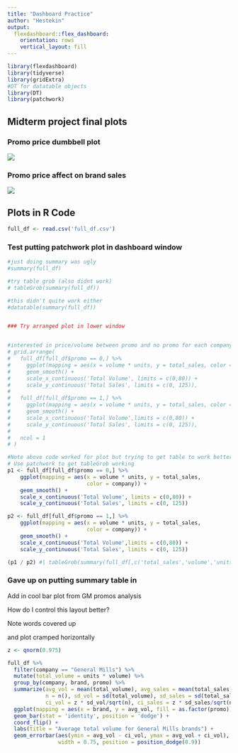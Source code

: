 ```yaml
---
title: "Dashboard Practice"
author: "Hestekin"
output: 
  flexdashboard::flex_dashboard:
    orientation: rows
    vertical_layout: fill
---
```


```r
library(flexdashboard)
library(tidyverse)
library(gridExtra)
#DT for datatable objects
library(DT)
library(patchwork)
```

Midterm project final plots {data-width=650}
-----------------------------------------------------------------------

### Promo price dumbbell plot

![](promo_price_compare_dumbbell_plot.png)

### Promo price affect on brand sales

![](figure1.png)


Plots in R Code 
-----------------------------------------------------------------------
```r
full_df <- read.csv('full_df.csv')
```



### Test putting patchwork plot in dashboard window

```r
#just doing summary was ugly
#summary(full_df)

#try table grob (also didnt work)
# tableGrob(summary(full_df))

#this didn't quite work either
#datatable(summary(full_df))


### Try arranged plot in lower window


#interested in price/volume between promo and no promo for each company
# grid.arrange(
#   full_df[full_df$promo == 0,] %>% 
#     ggplot(mapping = aes(x = volume * units, y = total_sales, color = company)) +
#     geom_smooth() +
#     scale_x_continuous('Total Volume', limits = c(0,80)) +
#     scale_y_continuous('Total Sales', limits = c(0, 125)),
#   
#   full_df[full_df$promo == 1,] %>% 
#     ggplot(mapping = aes(x = volume * units, y = total_sales, color = company)) +
#     geom_smooth() +
#     scale_x_continuous('Total Volume',limits = c(0,80)) +
#     scale_y_continuous('Total Sales', limits = c(0, 125)),
#   
#   ncol = 1
# )

#Note above code worked for plot but trying to get table to work better
# Use patchwork to get tableGrob working
p1 <- full_df[full_df$promo == 0,] %>% 
    ggplot(mapping = aes(x = volume * units, y = total_sales,
                         color = company)) +
    geom_smooth() +
    scale_x_continuous('Total Volume', limits = c(0,80)) +
    scale_y_continuous('Total Sales', limits = c(0, 125))

p2 <- full_df[full_df$promo == 1,] %>%
    ggplot(mapping = aes(x = volume * units, y = total_sales,
                         color = company)) +
    geom_smooth() +
    scale_x_continuous('Total Volume',limits = c(0,80)) +
    scale_y_continuous('Total Sales', limits = c(0, 125))

(p1 / p2) #| tableGrob(summary(full_df[,c('total_sales','volume','units')]))
```


### Gave up on putting summary table in
Add in cool bar plot from GM promos analysis

How do I control this layout better?

Note words covered up

and plot cramped horizontally

```r
z <- qnorm(0.975)

full_df %>% 
  filter(company == "General Mills") %>% 
  mutate(total_volume = units * volume) %>% 
  group_by(company, brand, promo) %>% 
  summarize(avg_vol = mean(total_volume), avg_sales = mean(total_sales),
            n = n(), sd_vol = sd(total_volume), sd_sales = sd(total_sales),
            ci_vol = z * sd_vol/sqrt(n), ci_sales = z * sd_sales/sqrt(n)) %>% 
  ggplot(mapping = aes(x = brand, y = avg_vol, fill = as.factor(promo))) +
  geom_bar(stat = 'identity', position = 'dodge') +
  coord_flip() +
  labs(title = "Average total volume for General Mills brands") +
  geom_errorbar(aes(ymin = avg_vol - ci_vol, ymax = avg_vol + ci_vol),
                width = 0.75, position = position_dodge(0.9))
```



